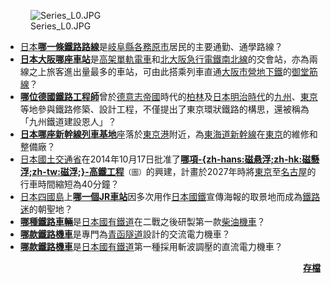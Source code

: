 [[File:Series_L0.JPG|right]]
*[[日本|日本]]'''[[各務原線|哪一條鐵路路線]]'''是[[岐阜縣|岐阜縣]][[各務原市|各務原市]]居民的主要通勤、通學路線？
* '''[[千里中央站|日本大阪哪座車站]]'''是[[大阪單軌電車|高架單軌電車]]和[[北大阪急行電鐵南北線|北大阪急行電鐵南北線]]的交會站，亦為兩線之上旅客進出量最多的車站，可由此搭乘列車直通[[大阪市營地下鐵|大阪市營地下鐵]]的[[御堂筋線|御堂筋線]]？
*'''[[赫爾曼·魯姆舍特爾_(鐵路工程師)|哪位德國鐵路工程師]]'''曾於[[德意志帝國|德意志帝國]]時代的[[柏林|柏林]]及[[日本|日本]][[明治時代|明治時代]]的[[九州_(日本)|九州]]、[[東京|東京]]等地參與鐵路修築、設計工程，不僅提出了東京環狀鐵路的構思，還被稱為「九州鐵道建設恩人」？
*'''[[大井車輛基地|日本哪座新幹線列車基地]]'''座落於[[東京港|東京港]]附近，為[[東海道新幹線|東海道新幹線]]在[[東京|東京]]的維修和整備廠？
*[[日本|日本]][[國土交通省|國土交通省]]在2014年10月17日批准了'''[[中央新幹線|哪項-{zh-hans:磁悬浮;zh-hk:磁懸浮;zh-tw:磁浮;}-高鐵工程]]'''<small>（圖）</small>的興建，計畫於2027年時將[[東京|東京]]至[[名古屋|名古屋]]的行車時間縮短為40分鐘？
*[[日本|日本]][[四國島|四國島]]上'''[[下灘站|哪一個JR車站]]'''因多次用作[[日本國鐵|日本國鐵]]宣傳海報的取景地而成為[[鐵路迷|鐵路迷]]的朝聖地？
*'''[[日本國鐵DD50型柴油機車|哪種鐵路車輛]]'''是[[日本國有鐵道|日本國有鐵道]]在二戰之後研製第一款[[柴油機車|柴油機車]]？
*'''[[日本國鐵ED79型電力機車|哪款鐵路機車]]'''是專門為[[青函隧道|青函隧道]]設計的交流電力機車？
*'''[[日本國鐵EF67型電力機車|哪款鐵路機車]]'''是[[日本國有鐵道|日本國有鐵道]]第一種採用斬波調壓的直流電力機車？
<div align="right">
[[Portal:日本鐵路/你知道嗎/存檔|'''存檔''']]
</div>